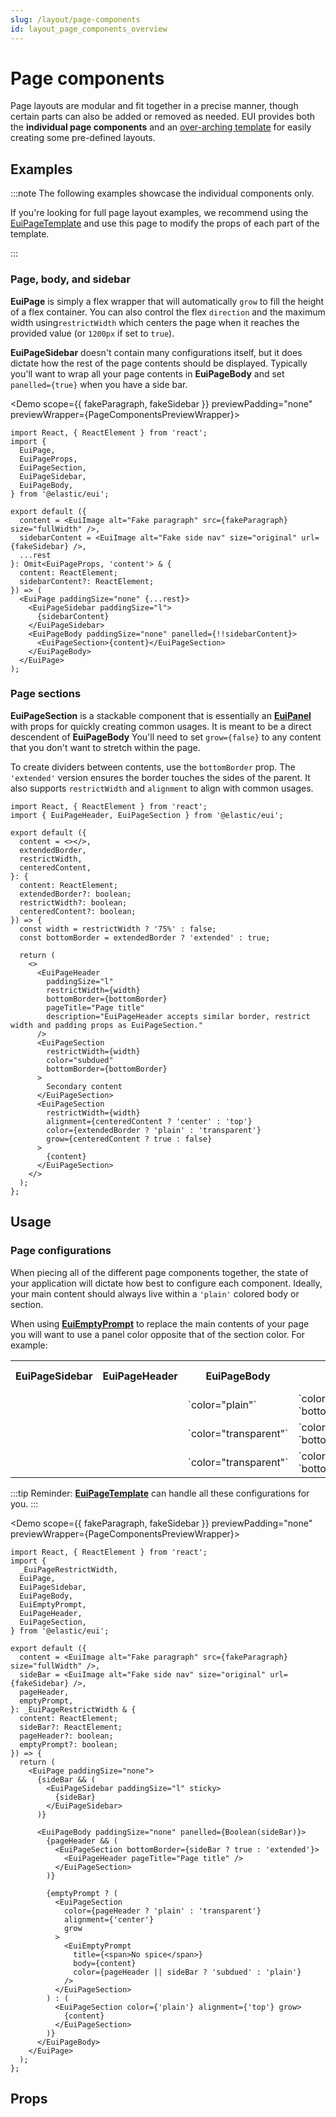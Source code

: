 ```yaml
---
slug: /layout/page-components
id: layout_page_components_overview
---
```


# Page components

Page layouts are modular and fit together in a precise manner, though certain parts can also be added or removed as needed. EUI provides both the **individual page components** and an [over-arching template](/docs/templates/page-template) for easily creating some pre-defined layouts.

## Examples

:::note The following examples showcase the individual components only.

If you're looking for full page layout examples, we recommend using the [EuiPageTemplate](/docs/templates/page-template) and use this page to modify the props of each part of the template.

:::

### Page, body, and sidebar

**EuiPage** is simply a flex wrapper that will automatically `grow` to fill the height of a flex container. You can also control the flex `direction` and the maximum width using`restrictWidth` which centers the page when it reaches the provided value (or `1200px` if set to `true`).

**EuiPageSidebar** doesn't contain many configurations itself, but it does dictate how the rest of the page contents should be displayed. Typically you'll want to wrap all your page contents in **EuiPageBody** and set `panelled={true}` when you have a side bar.



<Demo scope={{ fakeParagraph, fakeSidebar }} previewPadding="none" previewWrapper={PageComponentsPreviewWrapper}>
  ```tsx
  import React, { ReactElement } from 'react';
  import {
    EuiPage,
    EuiPageProps,
    EuiPageSection,
    EuiPageSidebar,
    EuiPageBody,
  } from '@elastic/eui';

  export default ({
    content = <EuiImage alt="Fake paragraph" src={fakeParagraph} size="fullWidth" />,
    sidebarContent = <EuiImage alt="Fake side nav" size="original" url={fakeSidebar} />,
    ...rest
  }: Omit<EuiPageProps, 'content'> & {
    content: ReactElement;
    sidebarContent?: ReactElement;
  }) => (
    <EuiPage paddingSize="none" {...rest}>
      <EuiPageSidebar paddingSize="l">
        {sidebarContent}
      </EuiPageSidebar>
      <EuiPageBody paddingSize="none" panelled={!!sidebarContent}>
        <EuiPageSection>{content}</EuiPageSection>
      </EuiPageBody>
    </EuiPage>
  );
  ```
</Demo>

### Page sections

**EuiPageSection** is a stackable component that is essentially an [**EuiPanel**](/docs/layout/panel) with props for quickly creating common usages. It is meant to be a direct descendent of **EuiPageBody** You'll need to set `grow={false}` to any content that you don't want to stretch within the page.

To create dividers between contents, use the `bottomBorder` prop. The `'extended'` version ensures the border touches the sides of the parent. It also supports `restrictWidth` and `alignment` to align with common usages.

```tsx interactive
import React, { ReactElement } from 'react';
import { EuiPageHeader, EuiPageSection } from '@elastic/eui';

export default ({
  content = <></>,
  extendedBorder,
  restrictWidth,
  centeredContent,
}: {
  content: ReactElement;
  extendedBorder?: boolean;
  restrictWidth?: boolean;
  centeredContent?: boolean;
}) => {
  const width = restrictWidth ? '75%' : false;
  const bottomBorder = extendedBorder ? 'extended' : true;

  return (
    <>
      <EuiPageHeader
        paddingSize="l"
        restrictWidth={width}
        bottomBorder={bottomBorder}
        pageTitle="Page title"
        description="EuiPageHeader accepts similar border, restrict width and padding props as EuiPageSection."
      />
      <EuiPageSection
        restrictWidth={width}
        color="subdued"
        bottomBorder={bottomBorder}
      >
        Secondary content
      </EuiPageSection>
      <EuiPageSection
        restrictWidth={width}
        alignment={centeredContent ? 'center' : 'top'}
        color={extendedBorder ? 'plain' : 'transparent'}
        grow={centeredContent ? true : false}
      >
        {content}
      </EuiPageSection>
    </>
  );
};
```

## Usage

### Page configurations

When piecing all of the different page components together, the state of your application will dictate how best to configure each component. Ideally, your main content should always live within a `'plain'` colored body or section.

When using [**EuiEmptyPrompt**](/docs/display/empty-prompt) to replace the main contents of your page you will want to use a panel color opposite that of the section color. For example:

<table>
  <tr>
    <th>EuiPageSidebar</th>
    <th>EuiPageHeader</th>
    <th>EuiPageBody</th>
    <th>EuiPageSection</th>
    <th>EuiEmptyPrompt settings</th>
  </tr>
  <tr>
    <td>
      <Icon
        type="checkInCircleFilled"
        color="green"
        title="yes"
      />
    </td>
    <td>
      <Icon
        type="minusInCircle"
        color="subdued"
        title="doesn't matter"
      />
    </td>
    <td>`color="plain"`</td>
    <td>
      <span>`color="plain"`</span>
      <br />
      <span>`bottomBorder={true}`</span>
    </td>
    <td>`color="subdued"`</td>
  </tr>
  <tr>
    <td>
      <Icon type="error" color="danger" title="no" />
    </td>
    <td>
      <Icon
        type="checkInCircleFilled"
        color="green"
        title="yes"
      />
    </td>
    <td>`color="transparent"`</td>
    <td>
      <span>`color="plain"`</span>
      <br />
      <span>`bottomBorder="extended"`</span>
    </td>
    <td>`color="subdued"`</td>
  </tr>
  <tr>
      <td>
        <Icon type="error" color="danger" title="no" />
      </td>
      <td>
        <Icon type="error" color="danger" title="no" />
      </td>
      <td>`color="transparent"`</td>
      <td>
        <span>`color="plain"`</span>
        <br />
        <span>`bottomBorder="extended"`</span>
      </td>
      <td>`color="plain"`</td>
    </tr>
</table>

:::tip
Reminder: [**EuiPageTemplate**](/docs/templates/page-template) can handle all these configurations for you.
:::

<Demo scope={{ fakeParagraph, fakeSidebar }} previewPadding="none" previewWrapper={PageComponentsPreviewWrapper}>
  ```tsx
  import React, { ReactElement } from 'react';
  import {
    _EuiPageRestrictWidth,
    EuiPage,
    EuiPageSidebar,
    EuiPageBody,
    EuiEmptyPrompt,
    EuiPageHeader,
    EuiPageSection,
  } from '@elastic/eui';

  export default ({
    content = <EuiImage alt="Fake paragraph" src={fakeParagraph} size="fullWidth" />,
    sideBar = <EuiImage alt="Fake side nav" size="original" url={fakeSidebar} />,
    pageHeader,
    emptyPrompt,
  }: _EuiPageRestrictWidth & {
    content: ReactElement;
    sideBar?: ReactElement;
    pageHeader?: boolean;
    emptyPrompt?: boolean;
  }) => {
    return (
      <EuiPage paddingSize="none">
        {sideBar && (
          <EuiPageSidebar paddingSize="l" sticky>
            {sideBar}
          </EuiPageSidebar>
        )}

        <EuiPageBody paddingSize="none" panelled={Boolean(sideBar)}>
          {pageHeader && (
            <EuiPageSection bottomBorder={sideBar ? true : 'extended'}>
              <EuiPageHeader pageTitle="Page title" />
            </EuiPageSection>
          )}

          {emptyPrompt ? (
            <EuiPageSection
              color={pageHeader ? 'plain' : 'transparent'}
              alignment={'center'}
              grow
            >
              <EuiEmptyPrompt
                title={<span>No spice</span>}
                body={content}
                color={pageHeader || sideBar ? 'subdued' : 'plain'}
              />
            </EuiPageSection>
          ) : (
            <EuiPageSection color={'plain'} alignment={'top'} grow>
              {content}
            </EuiPageSection>
          )}
        </EuiPageBody>
      </EuiPage>
    );
  };
  ```
</Demo>

## Props


<PropTable definition={docgen.EuiPage} />

<PropTable definition={docgen.EuiPageBody} />

<PropTable definition={docgen.EuiPageSidebar} />

